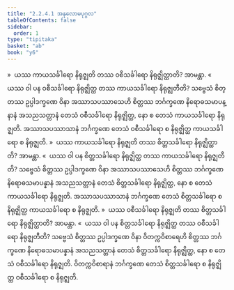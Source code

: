 ```yaml
---
title: "2.2.4.1 အနုလောမပုဂ္ဂလ"
tableOfContents: false
sidebar:
  order: 1
type: "tipitaka"
basket: "ab"
book: "y6"
---
```



<DynamicBreadcrumb />

<Division number="98" book="y6" e="ch" v="34" p="32">

<Paragraph number="439" book="y6">
»  ယဿ ကာယသင်္ခါရော နိရုဇ္ဈတိ တဿ ဝစီသင်္ခါရော နိရုဇ္ဈိတ္ထာတိ? အာမန္တာ.
</Paragraph>

<Paragraph number="440" book="y6">
«  ယဿ ဝါ ပန ဝစီသင်္ခါရော နိရုဇ္ဈိတ္ထ တဿ ကာယသင်္ခါရော နိရုဇ္ဈတီတိ?
</Paragraph>

<Paragraph number="441" book="y6">
သဗ္ဗေသံ စိတ္တဿ ဥပ္ပါဒက္ခဏေ ဝိနာ အဿာသပဿာသေဟိ စိတ္တဿ ဘင်္ဂက္ခဏေ နိရောဓသမာပန္နာနံ အသညသတ္တာနံ တေသံ ဝစီသင်္ခါရော နိရုဇ္ဈိတ္ထ, နော စ တေသံ ကာယသင်္ခါရော နိရုဇ္ဈတိ. အဿာသပဿာသာနံ ဘင်္ဂက္ခဏေ တေသံ ဝစီသင်္ခါရော စ နိရုဇ္ဈိတ္ထ ကာယသင်္ခါရော စ နိရုဇ္ဈတိ.
</Paragraph>

<Paragraph number="442" book="y6">
»  ယဿ ကာယသင်္ခါရော နိရုဇ္ဈတိ တဿ စိတ္တသင်္ခါရော နိရုဇ္ဈိတ္ထာတိ? အာမန္တာ.
</Paragraph>

<Paragraph number="443" book="y6">
«  ယဿ ဝါ ပန စိတ္တသင်္ခါရော နိရုဇ္ဈိတ္ထ တဿ ကာယသင်္ခါရော နိရုဇ္ဈတီတိ?
</Paragraph>

<Paragraph number="444" book="y6">
သဗ္ဗေသံ စိတ္တဿ ဥပ္ပါဒက္ခဏေ ဝိနာ အဿာသပဿာသေဟိ စိတ္တဿ ဘင်္ဂက္ခဏေ နိရောဓသမာပန္နာနံ အသညသတ္တာနံ တေသံ စိတ္တသင်္ခါရော နိရုဇ္ဈိတ္ထ, နော စ တေသံ ကာယသင်္ခါရော နိရုဇ္ဈတိ. အဿာသပဿာသာနံ ဘင်္ဂက္ခဏေ တေသံ စိတ္တသင်္ခါရော စ နိရုဇ္ဈိတ္ထ ကာယသင်္ခါရော စ နိရုဇ္ဈတိ.
</Paragraph>

</Division>
<Division number="99" book="y6" e="ch" v="34" p="33">

<Paragraph number="445" book="y6">
»  ယဿ ဝစီသင်္ခါရော နိရုဇ္ဈတိ တဿ စိတ္တသင်္ခါရော နိရုဇ္ဈိတ္ထာတိ? အာမန္တာ.
</Paragraph>

<Paragraph number="446" book="y6">
«  ယဿ ဝါ ပန စိတ္တသင်္ခါရော နိရုဇ္ဈိတ္ထ တဿ ဝစီသင်္ခါရော နိရုဇ္ဈတီတိ?
</Paragraph>

<Paragraph number="447" book="y6">
သဗ္ဗေသံ စိတ္တဿ ဥပ္ပါဒက္ခဏေ ဝိနာ ဝိတက္ကဝိစာရေဟိ စိတ္တဿ ဘင်္ဂက္ခဏေ နိရောဓသမာပန္နာနံ အသညသတ္တာနံ တေသံ စိတ္တသင်္ခါရော နိရုဇ္ဈိတ္ထ, နော စ တေသံ ဝစီသင်္ခါရော နိရုဇ္ဈတိ. ဝိတက္ကဝိစာရာနံ ဘင်္ဂက္ခဏေ တေသံ စိတ္တသင်္ခါရော စ နိရုဇ္ဈိတ္ထ ဝစီသင်္ခါရော စ နိရုဇ္ဈတိ.
</Paragraph>
</Division>